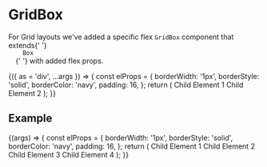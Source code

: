 
<Meta title="Layouts/Box/GridBox" component={GridBox} />

# GridBox

<StoryStatus status="volatile" />

<p>
  For Grid layouts we've added a specific flex <code>GridBox</code> component
  that extends{' '}
  <code>
    <LinkTo kind="Layouts/Box">Box</LinkTo>
  </code>{' '}
  with added flex props.
</p>

<Canvas>
  <Story
    name="GridBox"
    args={{
      rowGap: 16,
    }}
  >
    {({ as = 'div', ...args }) => {
      const elProps = {
        borderWidth: '1px',
        borderStyle: 'solid',
        borderColor: 'navy',
        padding: 16,
      };
      return (
        <GridBox {...args}>
          <Box {...elProps}>Child Element 1</Box>
          <Box {...elProps}>Child Element 2</Box>
        </GridBox>
      );
    }}
  </Story>
</Canvas>

<PropsTable story="GridBox" />

## Example

<Canvas>
  <Story name="4 Column Grid">
    {(args) => {
      const elProps = {
        borderWidth: '1px',
        borderStyle: 'solid',
        borderColor: 'navy',
        padding: 16,
      };
      return (
        <GridBox gridAutoFlow="column" gridAutoColumns="1fr" columnGap={16}>
          <Box {...elProps}>Child Element 1</Box>
          <Box {...elProps}>Child Element 2</Box>
          <Box {...elProps}>Child Element 3</Box>
          <Box {...elProps}>Child Element 4</Box>
        </GridBox>
      );
    }}
  </Story>
</Canvas>
